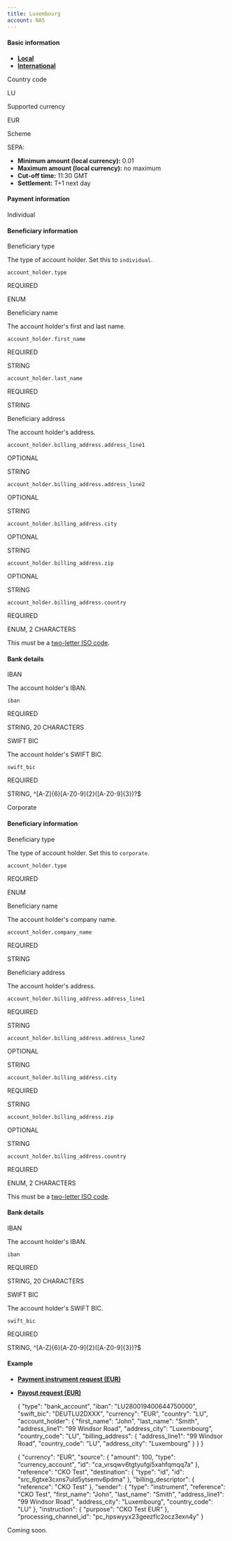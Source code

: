 ```yaml
---
title: Luxembourg
account: NAS
---
```


#### Basic information

- [**Local**](#tabs-17f1197b-f8c6-45e8-a5f9-b490f759a2a2-1)
- [**International**](#tabs-17f1197b-f8c6-45e8-a5f9-b490f759a2a2-2)

Country code

LU

Supported currency

EUR

Scheme

SEPA:

- **Minimum amount (local currency):** 0.01
- **Maximum amount (local currency):** no maximum
- **Cut-off time:** 11:30 GMT
- **Settlement:** T+1 next day

#### Payment information

Individual

#### Beneficiary information

Beneficiary type

The type of account holder. Set this to `individual`.

`account_holder.type`

REQUIRED

ENUM

Beneficiary name

The account holder's first and last name.

`account_holder.first_name`

REQUIRED

STRING

`account_holder.last_name`

REQUIRED

STRING

Beneficiary address

The account holder's address.

`account_holder.billing_address.address_line1`

OPTIONAL

STRING

`account_holder.billing_address.address_line2`

OPTIONAL

STRING

`account_holder.billing_address.city`

OPTIONAL

STRING

`account_holder.billing_address.zip`

OPTIONAL

STRING

`account_holder.billing_address.country`

REQUIRED

ENUM, 2 CHARACTERS

This must be a [two-letter ISO code](/display/DOCS/Country+codes).

#### Bank details

IBAN

The account holder's IBAN.

`iban`

REQUIRED

STRING, 20 CHARACTERS

SWIFT BIC

The account holder's SWIFT BIC.

`swift_bic`

REQUIRED

STRING, ^[A-Z]{6}[A-Z0-9]{2}([A-Z0-9]{3})?$

Corporate

#### Beneficiary information

Beneficiary type

The type of account holder. Set this to `corporate`.

`account_holder.type`

REQUIRED

ENUM

Beneficiary name

The account holder's company name.

`account_holder.company_name`

REQUIRED

STRING

Beneficiary address

The account holder's address.

`account_holder.billing_address.address_line1`

REQUIRED

STRING

`account_holder.billing_address.address_line2`

OPTIONAL

STRING

`account_holder.billing_address.city`

REQUIRED

STRING

`account_holder.billing_address.zip`

OPTIONAL

STRING

`account_holder.billing_address.country`

REQUIRED

ENUM, 2 CHARACTERS

This must be a [two-letter ISO code](/display/DOCS/Country+codes).

#### Bank details

IBAN

The account holder's IBAN.

`iban`

REQUIRED

STRING, 20 CHARACTERS

SWIFT BIC

The account holder's SWIFT BIC.

`swift_bic`

REQUIRED

STRING, ^[A-Z]{6}[A-Z0-9]{2}([A-Z0-9]{3})?$

#### Example

- [**Payment instrument request (EUR)**](#tabs-8e3ceb5f-56e1-4cc4-a8a3-4f512056835f-1)
- [**Payout request (EUR)**](#tabs-8e3ceb5f-56e1-4cc4-a8a3-4f512056835f-2)

  {
  "type": "bank_account",
  "iban": "LU280019400644750000",
  "swift_bic": "DEUTLU2DXXX",
  "currency": "EUR",
  "country": "LU",
  "account_holder": {
  "first_name": "John",
  "last_name": "Smith",
  "address_line1": "99 Windsor Road",
  "address_city": "Luxembourg",
  "country_code": "LU",
  "billing_address": {
  "address_line1": "99 Windsor Road",
  "country_code": "LU",
  "address_city": "Luxembourg"
  }
  }
  }

  {
  "currency": "EUR",
  "source": {
  "amount": 100,
  "type": "currency_account",
  "id": "ca_vrsqwv6tgtyufgi5xahfqmqq7a"
  },
  "reference": "CKO Test",
  "destination": {
  "type": "id",
  "id": "src_6gtxe3cxns7uld5ytsemv6pdma"
  },
  "billing_descriptor": {
  "reference": "CKO Test"
  },
  "sender": {
  "type": "instrument",
  "reference": "CKO Test",
  "first_name": "John",
  "last_name": "Smith",
  "address_line1": "99 Windsor Road",
  "address_city": "Luxembourg",
  "country_code": "LU"
  },
  "instruction": {
  "purpose": "CKO Test EUR"
  },
  "processing_channel_id": "pc_hpswyyx23geezflc2ocz3exn4y"
  }

Coming soon.
